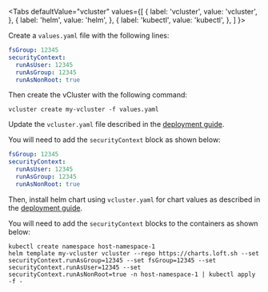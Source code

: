 
<Tabs
  defaultValue="vcluster"
  values={[
    { label: 'vcluster', value: 'vcluster', },
    { label: 'helm', value: 'helm', },
    { label: 'kubectl', value: 'kubectl', },
  ]
}>
<TabItem value="vcluster">

Create a `values.yaml` file with the following lines:

```yaml
fsGroup: 12345
securityContext:
  runAsUser: 12345
  runAsGroup: 12345
  runAsNonRoot: true

```

Then create the vCluster with the following command:
```
vcluster create my-vcluster -f values.yaml
```

</TabItem>
<TabItem value="helm">

Update the `vcluster.yaml` file described in the [deployment guide](../getting-started/deployment.mdx).

You will need to add the `securityContext` block as shown below:

```yaml
fsGroup: 12345
securityContext:
  runAsUser: 12345
  runAsGroup: 12345
  runAsNonRoot: true
```

Then, install helm chart using `vcluster.yaml` for chart values as described in the [deployment guide](../getting-started/deployment.mdx).

</TabItem>
<TabItem value="kubectl">

You will need to add the `securityContext` blocks to the containers as shown below:

```
kubectl create namespace host-namespace-1
helm template my-vcluster vcluster --repo https://charts.loft.sh --set securityContext.runAsGroup=12345 --set fsGroup=12345 --set securityContext.runAsUser=12345 --set securityContext.runAsNonRoot=true -n host-namespace-1 | kubectl apply -f -
```
</TabItem>
</Tabs>
